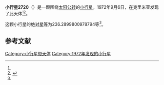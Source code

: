 {{Infobox planet
| bgcolour = #FFFFC0
| name = 2720 Pyotr Pervyj
| symbol = 
| image = 
| caption = 
| discovery = yes
| discovery_ref = 
| discoverer = {{link-en|柳德米拉·瓦斯列娜·朱然勒娃|Lyudmila Vasilyevna Zhuravleva}}
| discovery_site = [[克里米亚|克里米亚]] 
| discovered = 1972年9月6日
| designations = yes
| mp_name = 
| named_after = 
| alt_names = 1972 RV3/ 1965 UN1
| mp_category = [[主带小行星|主带小行星]]
| orbit_ref = <ref name="a">[http://ssd.jpl.nasa.gov/sbdb.cgi?sstr=2720 2720 Pyotr Pervyj] {{Wayback|url=http://ssd.jpl.nasa.gov/sbdb.cgi?sstr=2720 |date=20201130183234 }}，小行星數據庫瀏覽器（JPL Small-Body Database Browser）－[[美国国家航空航天局|美国国家航空航天局]]喷气推进实验室</ref>
| epoch = 2456400.5 (2013年4月18日更新)
| aphelion = {{convert|2.806269884087547|AU|km|3|abbr=on|lk=out}}
| perihelion = {{convert|1.852640655309027|AU|km|3|abbr=on}}
| semimajor = {{convert|2.329455269698287|AU|km|3|abbr=on}}
| eccentricity = 0.20468932
| period = 1298.61373 [[日|日]]<br />3.56[[儒略年|儒略年]]
| avg_speed = 
| inclination = 3.289928427458917
| asc_node = 113.4994752220628
| mean_anomaly = 
| arg_peri = 236.2899800978794
| satellites = 
| physical_characteristics = yes
| dimensions = 
| mass = 
| density = 
| surface_grav = 
| escape_velocity = 
| sidereal_day = 
| axial_tilt = 
| pole_ecliptic_lat = 
| pole_ecliptic_lon = 
| albedo = 
| temperatures= 
| temp_name1 = 
| mean_temp_1 = 
| max_temp_1 = 
| temp_name2 = 
| max_temp_2 = 
| spectral_type = 
| abs_magnitude = 236.2899800978794
}}

'''小行星2720'''（{{lang-en|2720 Pyotr Pervyj}}）是一颗围绕[[太阳|太阳]][[公转|公转]]的[[小行星|小行星]]。1972年9月6日，{{link-en|柳德米拉·瓦斯列娜·朱然勒娃|Lyudmila Vasilyevna Zhuravleva}}在克里米亚发现了此天体<ref name="a" /><ref>{{cite news|title=小行星列表|url=http://cfa-www.harvard.edu/iau/lists/NumberedMPs.txt|accessdate=2013-07-08|newspaper=哈佛大学|archive-date=2008-05-17|archive-url=https://web.archive.org/web/20080517010638/http://cfa-www.harvard.edu/iau/lists/NumberedMPs.txt|dead-url=no}}</ref>。

这颗小行星的[[绝对星等|绝对星等]]为236.2899800978794等<ref name="a" />。

==参考文献==
{{reflist}}
{{Minor Planet Number|[[小行星2719|小行星2719]]|[[小行星2721|小行星2721]]}}

{{小天体}}

[[Category:小行星带天体|Category:小行星带天体]]
[[Category:1972年发现的小行星|Category:1972年发现的小行星]]

{{asteroid-stub}}
